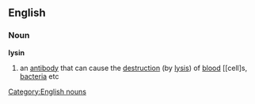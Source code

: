 ==English==
===Noun===
'''lysin'''
#an [[antibody]] that can cause the [[destruction]] (by [[lysis]]) of [[blood]] [[cell]s, [[bacteria]] etc
[[Category:English nouns]]
